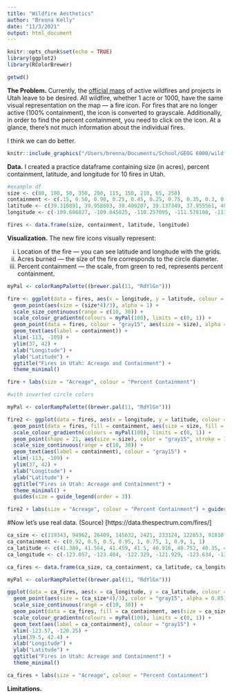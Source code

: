 ```yaml
---
title: "Wildfire Aesthetics"
author: "Brenna Kelly"
date: "11/3/2021"
output: html_document
---
```


```r
knitr::opts_chunk$set(echo = TRUE)
library(ggplot2)
library(RColorBrewer)

getwd()

```

**The Problem.** Currently, the [official maps](https://utahfireinfo.gov/active-wildfires/) of active wildfires and projects in Utah leave to be desired. All wildfire, whether 1 acre or 1000, have the same visual representation on the map — a fire icon. For fires that are no longer active (100% containment), the icon is converted to grayscale. Additionally, in order to find the percent containment, you need to click on the icon. At a glance, there's not much information about the individual fires.

I think we can do better.

```r
knitr::include_graphics("/Users/brenna/Documents/School/GEOG 6000/wildfire map.png")
```


**Data.** I created a practice dataframe containing size (in acres), percent containment, latitude, and longitude for 10 fires in Utah.

```r
#example df
size <- c(80, 100, 50, 350, 200, 115, 150, 210, 65, 250)
containment <- c(.15, 0.50, 0.90, 0.25, 0.45, 0.25, 0.75, 0.35, 0.3, 0.75)
latitude <- c(39.310891, 39.958603, 39.409207, 39.137349, 37.955561, 40.545617, 41.462945, 37.647802, 40.768892, 40.829682)
longitude <- c(-109.686827, -109.845825, -110.257095, -111.578108, -111.800678, -110.541577, -111.548056, -109.857025, -111.692851, -111.262928)

fires <- data.frame(size, containment, latitude, longitude)
```

**Visualization.** The new fire icons visually represent:

i. Location of the fire — you can see latitude and longitude with the grids.
ii. Acres burned — the size of the fire corresponds to the circle diameter.
iii. Percent containment — the scale, from green to red, represents percent containment.


```r

myPal <- colorRampPalette((brewer.pal(11, "RdYlGn")))

fire <- ggplot(data = fires, aes(x = longitude, y = latitude, colour = containment)) +
  geom_point(aes(size = (size*4)/3), alpha = 1) +
  scale_size_continuous(range = c(10, 30)) +
  scale_colour_gradientn(colours = myPal(100), limits = c(0, 1)) +
  geom_point(data = fires, colour = "gray15", aes(size = size), alpha = 0.85) +
  geom_text(aes(label = containment)) +
  xlim(-113, -109) +
  ylim(37, 42) +
  xlab("Longitude") +
  ylab("Latitude") +
  ggtitle("Fires in Utah: Acreage and Containment") +
  theme_minimal()

fire + labs(size = "Acreage", colour = "Percent Containment")

```

```r
#with inverted circle colors

myPal <- colorRampPalette((brewer.pal(11, "RdYlGn")))

fire2 <- ggplot(data = fires, aes(x = longitude, y = latitude, colour = containment)) +
  geom_point(data = fires, fill = containment, aes(size = size, fill = containment), alpha = 0.75) +
  scale_colour_gradientn(colours = myPal(100), limits = c(0, 1)) +
  geom_point(shape = 21, aes(size = size), color = "gray15", stroke = 1.2, alpha = 0.85) +
  scale_size_continuous(range = c(10, 30)) +
  geom_text(aes(label = containment), colour = "gray15") +
  xlim(-113, -109) +
  ylim(37, 42) +
  xlab("Longitude") +
  ylab("Latitude") +
  ggtitle("Fires in Utah: Acreage and Containment") +
  theme_minimal() +
  guides(size = guide_legend(order = 3))

fire2 + labs(size = "Acreage", colour = "Percent Containment") + guides(size = "none")+guides()


```
#Now let's use real data. (Source) [https://data.thespectrum.com/fires/]

```r
ca_size <- c(119343, 94962, 26409, 145632, 2421, 233124, 122653, 91810, 9754, 963309)
ca_containment <- c(0.92, 0.5, 0.5, 0.95, 1, 0.75, 1, 0.9, 1, 1)
ca_latitude <- c(41.389, 41.564, 41.459, 41.5, 40.916, 40.752, 40.35, 42.277, 42.21, 39.876)
ca_longitude <- c(-123.057, -123.404, -122.329, -121.929, -123.634, -123.337, -123.034, -120.613, -120.599, -121.379)

ca_fires <- data.frame(ca_size, ca_containment, ca_latitude, ca_longitude)

myPal <- colorRampPalette((brewer.pal(11, "RdYlGn")))

ggplot(data = ca_fires, aes(x = ca_longitude, y = ca_latitude, colour = ca_containment)) +
  geom_point(aes(size = (ca_size*4)/3), color = "gray15", alpha = 0.85) +
  scale_size_continuous(range = c(10, 30)) +
  geom_point(data = ca_fires, fill = ca_containment, aes(size = ca_size), alpha = 0.9) +
  scale_colour_gradientn(colours = myPal(100), limits = c(0, 1)) +
  geom_text(aes(label = ca_containment), colour = "gray15") +
  xlim(-123.57, -120.25) +
  ylim(39.5, 42.4) +
  xlab("Longitude") +
  ylab("Latitude") +
  ggtitle("Fires in Utah: Acreage and Containment") +
  theme_minimal()

ca_fires + labs(size = "Acreage", colour = "Percent Containment")
```
**Limitations.** 
